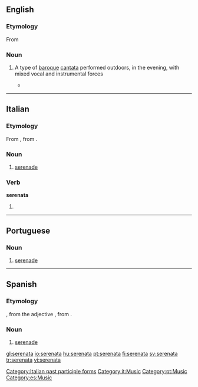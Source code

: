 ==English==

===Etymology===

From {{etyl|it}} {{term|lang=it|serenata}}

===Noun===
{{en-noun}}

# {{music}} A type of [[baroque]] [[cantata]] performed outdoors, in the evening, with mixed vocal and instrumental forces
#*{{quote-news|2007|January 25|James R. Oestreich|The Shepherd, the Sea Nymph and the Big Rock, Abridged|New York Times|url=http://www.nytimes.com/2007/01/25/arts/music/25aulo.html
|passage=More’s the pity, for this work (technically a '''serenata''') is a little gem, and Aulos polished it to a fine luster. }}

----

==Italian==
{{wikipedia|lang=it}}

===Etymology===
From {{term|sereno||clear, calm|lang=it}}, from {{etyl|la|it}} {{term|serenus||calm|lang=la}}.

===Noun===
{{it-noun|serenat|f|a|e}}

# [[serenade]]

===Verb===
'''serenata'''

# {{feminine of|serenato}}

[[Category:Italian past participle forms]]
[[Category:it:Music]]

----

==Portuguese==
{{wikipedia|lang=pt}}

===Noun===
{{pt-noun-f}}

# [[serenade]]

[[Category:pt:Music]]

----

==Spanish==
{{wikipedia|lang=es}}

===Etymology===
{{etyl|it|es}} {{term|serenata|lang=it}}, from the adjective {{term|sereno||clear, calm|lang=it}}, from {{etyl|la|es}} {{term|serenus||calm|lang=la}}.

===Noun===
{{es-noun-f}}

# [[serenade]]

[[Category:es:Music]]

[[gl:serenata]]
[[io:serenata]]
[[hu:serenata]]
[[pt:serenata]]
[[fi:serenata]]
[[sv:serenata]]
[[tr:serenata]]
[[vi:serenata]]